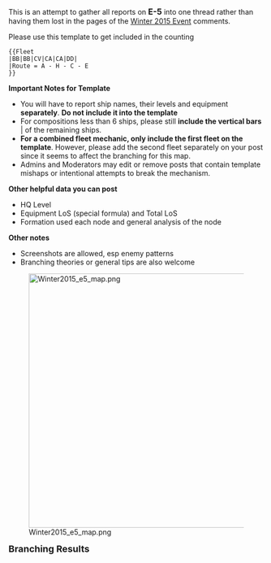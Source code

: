 This is an attempt to gather all reports on <span style="font-size:16px; font-weight:bold;">E-5</span> into one thread rather than having them lost in the pages of the [[Winter 2015 Event]] comments.

Please use this template to get included in the counting
<pre>
{{Fleet
|BB|BB|CV|CA|CA|DD|
|Route = A - H - C - E
}}
</pre>
'''Important Notes for Template'''
* You will have to report ship names, their levels and equipment '''separately'''. '''Do not include it into the template'''
* For compositions less than 6 ships, please still '''include the vertical bars''' | of the remaining ships.
* '''For a combined fleet mechanic, only include the first fleet on the template'''. However, please add the second fleet separately on your post since it seems to affect the branching for this map.
* Admins and Moderators may edit or remove posts that contain template mishaps or intentional attempts to break the mechanism.

'''Other helpful data you can post'''
* HQ Level
* Equipment LoS (special formula) and Total LoS
* Formation used each node and general analysis of the node

'''Other notes'''
* Screenshots are allowed, esp enemy patterns
* Branching theories or general tips are also welcome


[[File:Winter2015 e5 map.png|500px|center|link=]]


'''<span style="font-size:18px;">Branching Results</span>'''<br />
{{FleetsCompiled}}<ac_metadata title="[Winter 2015 Event] Reports: E-5" related_topics="Recent Updates|Winter 2015 Event|Events"> </ac_metadata>